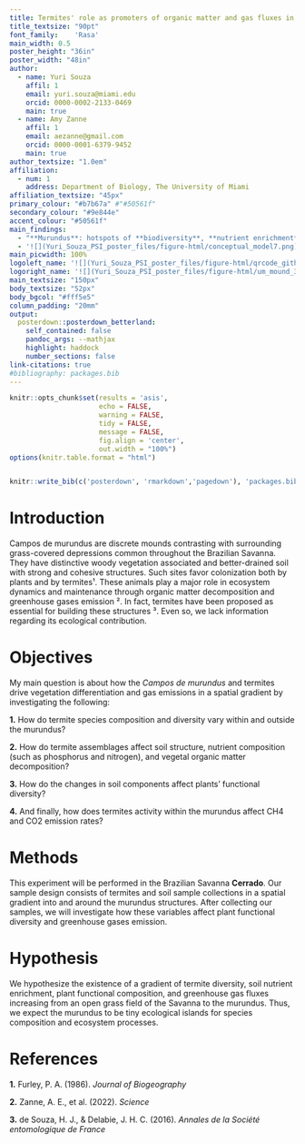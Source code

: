 ---
title: Termites' role as promoters of organic matter and gas fluxes in the Brazilian Savanna
title_textsize: "90pt"
font_family:	'Rasa'
main_width: 0.5
poster_height: "36in"
poster_width: "48in"
author:
  - name: Yuri Souza
    affil: 1
    email: yuri.souza@miami.edu
    orcid: 0000-0002-2133-0469
    main: true
  - name: Amy Zanne
    affil: 1
    email: aezanne@gmail.com
    orcid: 0000-0001-6379-9452
    main: true
author_textsize: "1.0em"
affiliation:
  - num: 1
    address: Department of Biology, The University of Miami
affiliation_textsize: "45px"
primary_colour: "#b7b67a" #"#50561f"
secondary_colour: "#9e844e" 
accent_colour: "#50561f"
main_findings:
  - "**Murundus**: hotspots of **biodiversity**, **nutrient enrichment**, and **gas emission** through **termite** activity"
  - '![](Yuri_Souza_PSI_poster_files/figure-html/conceptual_model7.png){.main_pic}'
main_picwidth: 100%
logoleft_name: '![](Yuri_Souza_PSI_poster_files/figure-html/qrcode_github.com.png){.main-img-left}'
logoright_name: '![](Yuri_Souza_PSI_poster_files/figure-html/um_mound_3.png){.main-img-right}'
main_textsize: "150px"
body_textsize: "52px"
body_bgcol: "#fff5e5"
column_padding:	"20mm"
output: 
  posterdown::posterdown_betterland:
    self_contained: false
    pandoc_args: --mathjax
    highlight: haddock
    number_sections: false
link-citations: true
#bibliography: packages.bib
---

```{r, include=FALSE}
knitr::opts_chunk$set(results = 'asis',
                      echo = FALSE,
                      warning = FALSE,
                      tidy = FALSE,
                      message = FALSE,
                      fig.align = 'center',
                      out.width = "100%")
options(knitr.table.format = "html") 
```

```{r myplot, include=FALSE}

```


```{r, include=FALSE}
knitr::write_bib(c('posterdown', 'rmarkdown','pagedown'), 'packages.bib')
```

# Introduction
Campos de murundus are discrete mounds contrasting with surrounding grass-covered depressions common throughout the Brazilian Savanna. They have distinctive woody vegetation associated and better-drained soil with strong and cohesive structures. Such sites favor colonization both by plants and by termites¹. These animals play a major role in ecosystem dynamics and maintenance through organic matter decomposition and greenhouse gases emission ². In fact, termites have been proposed as essential for building these structures ³. Even so, we lack information regarding its ecological contribution. 

# Objectives
My main question is about how the *Campos de murundus* and termites drive vegetation differentiation and gas emissions in a spatial gradient by investigating the following:

**1.** How do termite species composition and diversity vary within and outside the murundus?

**2.** How do termite assemblages affect soil structure, nutrient composition (such as phosphorus and nitrogen), and vegetal organic matter decomposition?

**3.**  How do the changes in soil components affect plants' functional diversity?

**4.** And finally, how does termites activity within the murundus affect CH4 and CO2 emission rates?

# Methods

This experiment will be performed in the Brazilian Savanna **Cerrado**. Our sample design consists of termites and soil sample collections in a spatial gradient into and around the murundus structures. After collecting our samples, we will investigate how these variables affect plant functional diversity and greenhouse gases emission. 

# Hypothesis

We hypothesize the existence of a gradient of termite diversity, soil nutrient enrichment, plant functional composition, and greenhouse gas fluxes increasing from an open grass field of the Savanna to the murundus. Thus, we expect the murundus to be tiny ecological islands for species composition and ecosystem processes.

# References

**1.** Furley, P. A. (1986). *Journal of Biogeography* 

**2.** Zanne, A. E., et al. (2022). *Science* 

**3.** de Souza, H. J., & Delabie, J. H. C. (2016). *Annales de la Société entomologique de France*
